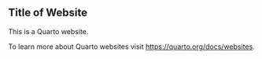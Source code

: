 

## Title of Website

This is a Quarto website.

To learn more about Quarto websites visit <https://quarto.org/docs/websites>.


